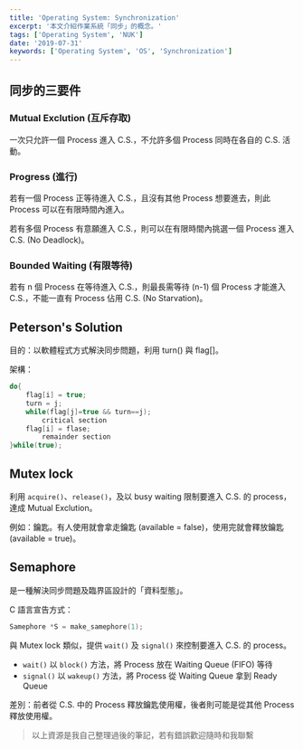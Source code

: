 ```yaml
---
title: 'Operating System: Synchronization'
excerpt: '本文介紹作業系統「同步」的概念。'
tags: ['Operating System', 'NUK']
date: '2019-07-31'
keywords: ['Operating System', 'OS', 'Synchronization']
---
```


## 同步的三要件

### Mutual Exclution (互斥存取)

一次只允許一個 Process 進入 C.S.，不允許多個 Process 同時在各自的 C.S. 活動。

### Progress (進行)

若有一個 Process 正等待進入 C.S.，且沒有其他 Process 想要進去，則此 Process 可以在有限時間內進入。

若有多個 Process 有意願進入 C.S.，則可以在有限時間內挑選一個 Process 進入 C.S. (No Deadlock)。

### Bounded Waiting (有限等待)

若有 n 個 Process 在等待進入 C.S.，則最長需等待 (n-1) 個 Process 才能進入 C.S.，不能一直有 Process 佔用 C.S. (No Starvation)。

## Peterson's Solution

目的：以軟體程式方式解決同步問題，利用 turn() 與 flag[]。

架構：

```c
do{
	flag[i] = true;
	turn = j;
	while(flag[j]=true && turn==j);
		critical section
	flag[i] = flase;
		remainder section
}while(true);
```

## Mutex lock

利用 `acquire()`、`release()`，及以 busy waiting 限制要進入 C.S. 的 process，達成 Mutual Exclution。

例如：鑰匙。有人使用就會拿走鑰匙 (available = false)，使用完就會釋放鑰匙 (available = true)。

## Semaphore

是一種解決同步問題及臨界區設計的「資料型態」。

C 語言宣告方式：

```c
Samephore *S = make_samephore(1);
```

與 Mutex lock 類似，提供 `wait()` 及 `signal()` 來控制要進入 C.S. 的 process。

- `wait()` 以 `block()` 方法，將 Process 放在 Waiting Queue (FIFO) 等待
- `signal()` 以 `wakeup()` 方法，將 Process 從 Waiting Queue 拿到 Ready Queue

差別：前者從 C.S. 中的 Process 釋放鑰匙使用權，後者則可能是從其他 Process 釋放使用權。

> 以上資源是我自己整理過後的筆記，若有錯誤歡迎隨時和我聯繫
